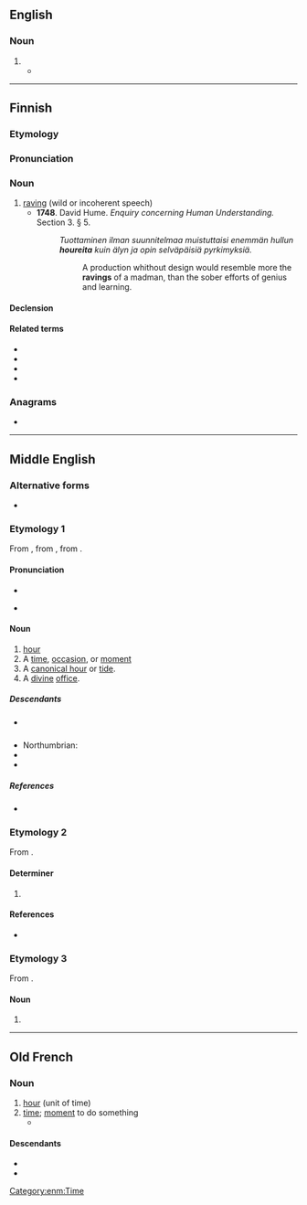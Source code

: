 ==English==

===Noun===
{{en-noun}}

# {{obsolete spelling of|en|hour}}
#* {{RQ:Shakespeare Hamlet|I|i|passage=You come moſt carefully vpon your '''houre''',}}

----

==Finnish==
{{was fwotd|fi|2016|January|29}}

===Etymology===
{{suffix|fi|houria|e}}

===Pronunciation===
{{fi-pronunciation|*}}

===Noun===
{{fi-noun}}

# [[raving]] (wild or incoherent speech)
#* '''1748'''. David Hume. ''Enquiry concerning Human Understanding.'' Section 3. § 5.
#*: ''Tuottaminen ilman suunnitelmaa muistuttaisi enemmän hullun '''houreita''' kuin älyn ja opin selväpäisiä pyrkimyksiä.''
#*:: A production whithout design would resemble more the '''ravings''' of a madman, than the sober efforts of genius and learning.

====Declension====
{{fi-decl-hame|hour|||a}}

====Related terms====
* {{l|fi|hourailla}}
* {{l|fi|hourailu}}
* {{l|fi|houretila}}
* {{l|fi|kuumehoure}}

===Anagrams===
* {{anagrams|fi|a=ehoru|rouhe}}

----

==Middle English==

===Alternative forms===
* {{alter|enm|hour|our|oure|howr|howre|awyr|ower}}

===Etymology 1===
From {{bor|enm|xno|houre}}, from {{der|enm|la|hōra}}, from {{der|enm|grc|ὥρα}}.

====Pronunciation====
* {{IPA|enm|/ˈuːr(ə)/}}
* {{a|Late ME}} {{IPA|enm|[ʊwɾ]}}

====Noun====
{{enm-noun}}

# [[hour]] {{gloss|a 60-minute period which the day has 24 of}}
# A [[time]], [[occasion]], or [[moment]]
# A [[canonical hour]] or [[tide]].
# A [[divine]] [[office]].

=====Descendants=====
* {{desc|en|hour}} {{see desc}}
* Northumbrian: {{l|en|oor}}
* {{desc|sco|oor}}
* {{desc|yol|hours|q=plural}}

=====References=====
* {{R:MED Online|entry=hǒure |pos=n |id=MED21356 |accessdate=2018-04-23}}

===Etymology 2===
From {{inh|enm|ang|ure}}.

====Determiner====
{{head|enm|determiner}}

# {{alt form|enm|oure}}

====References====
* {{R:MED Online|entry= our(e |pos=pron  |id=MED31082 |accessdate=11 May 2018}}

===Etymology 3===
From {{inh|enm|ang|hōre}}.

====Noun====
{{head|enm|noun}}

# {{alt form|enm|hore|t=whore|id=whore}}

[[Category:enm:Time]]

----

==Old French==

===Noun===
{{fro-noun|f}}

# [[hour]] (unit of time)
# [[time]]; [[moment]] to do something
#* {{quote-book|fro|circa 1170|title=[http://books.google.fr/books?id=ZNMTAAAAYAAJ&printsec=frontcover&dq=editions:FXZpAAAAIAAJ&hl=fr&ei=LYqXTY2OGYGmhAfQhJTWBQ&sa=X&oi=book_result&ct=result&resnum=1&ved=0CCsQ6AEwAA#v=onepage&q&f=false Le Roman de Rou]|author=[[w:Wace|Wace]]|passage=A l''''hore''' de disner, a l'ostex repaira|translation=At dinnertime, he went back to his lodgings}}

====Descendants====
* {{desc|en|hour|bor=1}}
* {{desc|fr|heure}}